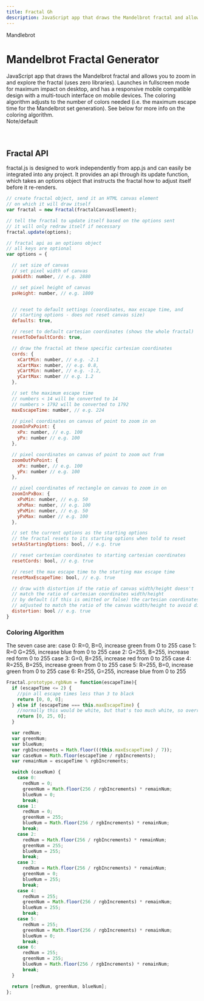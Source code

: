 ```yaml
---
title: Fractal Gh
description: JavaScript app that draws the Mandelbrot fractal and allows you to zoom in and explore the fractal (uses zero libraries).
---
```




<GroupName>Mandlebrot</GroupName>
# Mandelbrot Fractal Generator
<TextBlock size="lg" maxWidth="3xl" isProse invertInDark>
JavaScript app that draws the Mandelbrot fractal and allows you to zoom in and explore the fractal (uses zero libraries). 
Launches in fullscreen mode for maximum impact on desktop, and has a responsive mobile compatible design with 
a multi-touch interface on mobile devices.
</TextBlock>

<Album title="Fractals Album" images={fractalghSamples} columns={2} />

<TextBlock size="lg" maxWidth="3xl" isProse invertInDark>
The coloring algorithm adjusts to the number of colors needed (i.e. the maximum escape time for the Mandelbrot set generation). 
See below for more info on the coloring algorithm.
</TextBlock>

<Aside type='note'>Note/default</Aside>
<br></br>

<TextBlock size="base" maxWidth="3xl" isProse invertInDark>
<NumberWrapper content={`By default the maximum escape time is 224, but you can select 448, 896, or 1792 via the higher escape time links on the launch page. Note that if you zoom in on the fractal and exit back to the launch page, and then select a different escape time, it will launch and redraw the fractal in the same place that you had zoomed in on, just with a different maximum escape time (and different coloring). The code is split into two independent parts: app.js and fractal.js. The app handles all the setup and user interaction, and communicates these to the fractal using the fractal's api. The fractal just calculates and draws itself based on the settings it receives from the app.`} />
</TextBlock>

## Fractal API
<TextBlock size="lg" maxWidth="3xl" isProse invertInDark>
fractal.js is designed to work independently from app.js and can easily be integrated into any project. 
It provides an api through its update function, which takes an options object that instructs
the fractal how to adjust itself before it re-renders.
</TextBlock>

```js
// create fractal object, send it an HTML canvas element
// on which it will draw itself
var fractal = new Fractal(fractalCanvasElement);

// tell the fractal to update itself based on the options sent
// it will only redraw itself if necessary
fractal.update(options);
```

```js
// fractal api as an options object
// all keys are optional
var options = {

  // set size of canvas
  // set pixel width of canvas
  pxWidth: number, // e.g. 2880

  // set pixel height of canvas
  pxHeight: number, // e.g. 1800


  // reset to default settings (coordinates, max escape time, and
  // starting options - does not reset canvas size)
  defaults: true,

  // reset to default cartesian coordinates (shows the whole fractal)
  resetToDefaultCords: true,

  // draw the fractal at these specific cartesian coordinates
  cords: {  
    xCartMin: number, // e.g. -2.1
    xCartMax: number, // e.g. 0.8,
    yCartMin: number, // e.g. -1.2,
    yCartMax: number // e.g. 1.2
  },

  // set the maximum escape time
  // numbers < 14 will be converted to 14
  // numbers > 1792 will be converted to 1792
  maxEscapeTime: number, // e.g. 224

  // pixel coordinates on canvas of point to zoom in on
  zoomInPxPoint: {
    xPx: number, // e.g. 100
    yPx: number // e.g. 100
  },

  // pixel coordinates on canvas of point to zoom out from
  zoomOutPxPoint: {
    xPx: number, // e.g. 100
    yPx: number // e.g. 100
  },

  // pixel coordinates of rectangle on canvas to zoom in on
  zoomInPxBox: {
    xPxMin: number, // e.g. 50
    xPxMax: number, // e.g. 100
    yPxMin: number, // e.g. 50
    yPxMax: number // e.g. 100
  },

  // set the current options as the starting options
  // the fractal resets to its starting options when told to reset
  setAsStartingOptions: bool, // e.g. true

  // reset cartesian coordinates to starting cartesian coordinates
  resetCords: bool, // e.g. true

  // reset the max escape time to the starting max escape time
  resetMaxEscapeTime: bool, // e.g. true

  // draw with distortion if the ratio of canvas width/height doesn't
  // match the ratio of cartesian coordinates width/height
  // by default (if this is omitted or false) the cartesian coordinates are
  // adjusted to match the ratio of the canvas width/height to avoid distortion
  distortion: bool // e.g. true
}
```

### Coloring Algorithm
<TextBlock size="lg" maxWidth="3xl" isProse invertInDark>
<NumberWrapper content={`Start with 2 of the 3 red, green and blue values fixed at either 0 or 255, 
then increase the other R, G or B value in a given number of increments based on the number of colors needed, 
repeat this for seven cases and you get a maximum of 1792 colors (7*256). Note that white repeats 3 times, at the end of cases 2, 4 and 6.
`}/>
</TextBlock>

<TextBlock size="sm" weight="medium" textAlign="center" tag="Case" maxWidth="xl" isProse invertInDark>
The seven case are:  
case 0: R=0, B=0, increase green from 0 to 255  
case 1: R=0 G=255, increase blue from 0 to 255  
case 2: G=255, B=255, increase red form 0 to 255  
case 3: G=0, B=255, increase red from 0 to 255  
case 4: R=255, B=255, increase green from 0 to 255  
case 5: R=255, B=0, increase green from 0 to 255  
case 6: R=255, G=255, increase blue from 0 to 255
</TextBlock>

```js
Fractal.prototype.rgbNum = function(escapeTime){
  if (escapeTime <= 2) {
    //pin all escape times less than 3 to black
    return [0, 0, 0];
  } else if (escapeTime === this.maxEscapeTime) {
    //normally this would be white, but that's too much white, so override
    return [0, 25, 0];
  }

  var redNum;
  var greenNum;
  var blueNum;
  var rgbIncrements = Math.floor(((this.maxEscapeTime) / 7));
  var caseNum = Math.floor(escapeTime / rgbIncrements);
  var remainNum = escapeTime % rgbIncrements;

  switch (caseNum) {
    case 0:
      redNum = 0;
      greenNum = Math.floor(256 / rgbIncrements) * remainNum;
      blueNum = 0;
      break;
    case 1:
      redNum = 0;
      greenNum = 255;
      blueNum = Math.floor(256 / rgbIncrements) * remainNum;
      break;
    case 2:
      redNum = Math.floor(256 / rgbIncrements) * remainNum;
      greenNum = 255;
      blueNum = 255;
      break;
    case 3:
      redNum = Math.floor(256 / rgbIncrements) * remainNum;
      greenNum = 0;
      blueNum = 255;
      break;
    case 4:
      redNum = 255;
      greenNum = Math.floor(256 / rgbIncrements) * remainNum;
      blueNum = 255;
      break;
    case 5:
      redNum = 255;
      greenNum = Math.floor(256 / rgbIncrements) * remainNum;
      blueNum = 0;
      break;
    case 6:
      redNum = 255;
      greenNum = 255;
      blueNum = Math.floor(256 / rgbIncrements) * remainNum;
      break;
  }

  return [redNum, greenNum, blueNum];
};
```
